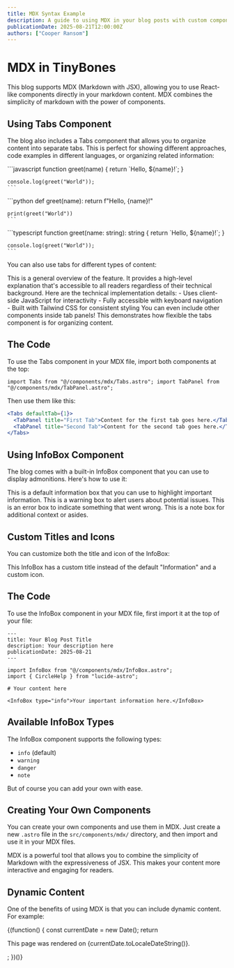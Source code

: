 ```yaml
---
title: MDX Syntax Example
description: A guide to using MDX in your blog posts with custom components.
publicationDate: 2025-08-21T12:00:00Z
authors: ["Cooper Ransom"]
---
```



# MDX in TinyBones

This blog supports MDX (Markdown with JSX), allowing you to use React-like components directly in your markdown content. MDX combines the simplicity of markdown with the power of components.

## Using Tabs Component

The blog also includes a Tabs component that allows you to organize content into separate tabs. This is perfect for showing different approaches, code examples in different languages, or organizing related information:

<Tabs>
  <TabPanel title="JavaScript">
    ```javascript
    function greet(name) {
      return `Hello, ${name}!`;
    }
    
    console.log(greet("World"));
    ```
  </TabPanel>
  
  <TabPanel title="Python">
    ```python
    def greet(name):
        return f"Hello, {name}!"
    
    print(greet("World"))
    ```
  </TabPanel>
  
  <TabPanel title="TypeScript">
    ```typescript
    function greet(name: string): string {
      return `Hello, ${name}!`;
    }
    
    console.log(greet("World"));
    ```
  </TabPanel>
</Tabs>

You can also use tabs for different types of content:

<Tabs>
  <TabPanel title="Overview">
    This is a general overview of the feature. It provides a high-level
    explanation that's accessible to all readers regardless of their technical
    background.
  </TabPanel>

<TabPanel title="Technical Details">
  Here are the technical implementation details: 
  - Uses client-side JavaScript for interactivity 
  - Fully accessible with keyboard navigation 
  - Built with Tailwind CSS for consistent styling
</TabPanel>

  <TabPanel title="Examples">
    <InfoBox type="note">
      You can even include other components inside tab panels!
    </InfoBox>
    This demonstrates how flexible the tabs component is for organizing content.
  </TabPanel>
</Tabs>

## The Code

To use the Tabs component in your MDX file, import both components at the top:

```astro
import Tabs from "@/components/mdx/Tabs.astro"; import TabPanel from
"@/components/mdx/TabPanel.astro";
```

Then use them like this:

```jsx
<Tabs defaultTab={1}>
  <TabPanel title="First Tab">Content for the first tab goes here.</TabPanel>
  <TabPanel title="Second Tab">Content for the second tab goes here.</TabPanel>
</Tabs>
```

## Using InfoBox Component

The blog comes with a built-in InfoBox component that you can use to display admonitions. Here's how to use it:

<InfoBox>
  This is a default information box that you can use to highlight important
  information.
</InfoBox>

<InfoBox type="warning">
  This is a warning box to alert users about potential issues.
</InfoBox>

<InfoBox type="danger">
  This is an error box to indicate something that went wrong.
</InfoBox>

<InfoBox type="note">
  This is a note box for additional context or asides.
</InfoBox>

## Custom Titles and Icons

You can customize both the title and icon of the InfoBox:

<InfoBox title="Custom Title" icon={CircleHelp}>
  This InfoBox has a custom title instead of the default "Information" and a
  custom icon.
</InfoBox>

## The Code

To use the InfoBox component in your MDX file, first import it at the top of your file:

```
---
title: Your Blog Post Title
description: Your description here
publicationDate: 2025-08-21
---

import InfoBox from "@/components/mdx/InfoBox.astro";
import { CircleHelp } from "lucide-astro";

# Your content here

<InfoBox type="info">Your important information here.</InfoBox>
```

## Available InfoBox Types

The InfoBox component supports the following types:

- `info` (default)
- `warning`
- `danger`
- `note`

But of course you can add your own with ease.

## Creating Your Own Components

You can create your own components and use them in MDX. Just create a new `.astro` file in the `src/components/mdx/` directory, and then import and use it in your MDX files.

<InfoBox type="note" title="Developer Note">
  MDX is a powerful tool that allows you to combine the simplicity of Markdown
  with the expressiveness of JSX. This makes your content more interactive and
  engaging for readers.
</InfoBox>

## Dynamic Content

One of the benefits of using MDX is that you can include dynamic content. For example:

{(function() {
const currentDate = new Date();
return <p>This page was rendered on {currentDate.toLocaleDateString()}.</p>;
})()}
